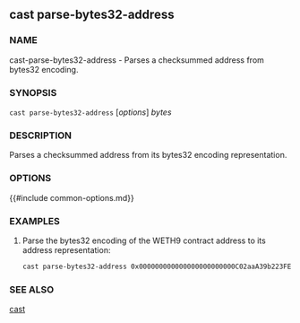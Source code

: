 ## cast parse-bytes32-address

### NAME

cast-parse-bytes32-address - Parses a checksummed address from bytes32 encoding.

### SYNOPSIS

``cast parse-bytes32-address`` [*options*] *bytes*

### DESCRIPTION

Parses a checksummed address from its bytes32 encoding representation.

### OPTIONS

{{#include common-options.md}}

### EXAMPLES

1. Parse the bytes32 encoding of the WETH9 contract address to its address representation:
    ```sh
    cast parse-bytes32-address 0x000000000000000000000000C02aaA39b223FE8D0A0e5C4F27eAD9083C756Cc2
    ```

### SEE ALSO

[cast](./cast.md)
